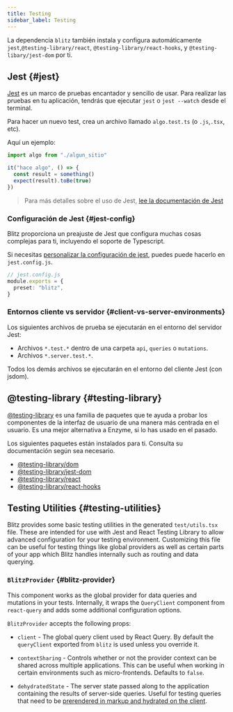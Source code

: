 ```yaml
---
title: Testing
sidebar_label: Testing
---
```


La dependencia `blitz` también instala y configura automáticamente
`jest`,`@testing-library/react`, `@testing-library/react-hooks`, y
`@testing-libary/jest-dom` por ti.

## Jest {#jest}

[Jest](https://jestjs.io/) es un marco de pruebas encantador y sencillo de
usar. Para realizar las pruebas en tu aplicación, tendrás que ejecutar
`jest` o `jest --watch` desde el terminal.

Para hacer un nuevo test, crea un archivo llamado `algo.test.ts` (o
`.js`,`.tsx`, etc).

Aquí un ejemplo:

```ts
import algo from "./algun_sitio"

it("hace algo", () => {
  const result = something()
  expect(result).toBe(true)
})
```

> Para más detalles sobre el uso de Jest,
> [lee la documentación de Jest](https://jestjs.io/es-ES/docs/using-matchers)

### Configuración de Jest {#jest-config}

Blitz proporciona un preajuste de Jest que configura muchas cosas
complejas para ti, incluyendo el soporte de Typescript.

Si necesitas
[personalizar la configuración de jest](https://jestjs.io/docs/en/configuration),
puedes puede hacerlo en `jest.config.js`.

```ts
// jest.config.js
module.exports = {
  preset: "blitz",
}
```

### Entornos cliente vs servidor {#client-vs-server-environments}

Los siguientes archivos de prueba se ejecutarán en el entorno del servidor
Jest:

- Archivos `*.test.*` dentro de una carpeta `api`, `queries` o
  `mutations`.
- Archivos `*.server.test.*`.

Todos los demás archivos se ejecutarán en el entorno del cliente Jest (con
jsdom).

## @testing-library {#testing-library}

[@testing-library](https://testing-library.com/docs/) es una familia de
paquetes que te ayuda a probar los componentes de la interfaz de usuario
de una manera más centrada en el usuario. Es una mejor alternativa a
Enzyme, si lo has usado en el pasado.

Los siguientes paquetes están instalados para ti. Consulta su
documentación según sea necesario.

- [@testing-library/dom](https://testing-library.com/docs/dom-testing-library/intro)
- [@testing-library/jest-dom](https://testing-library.com/docs/ecosystem-jest-dom)
- [@testing-library/react](https://testing-library.com/docs/react-testing-library/intro)
- [@testing-library/react-hooks](https://react-hooks-testing-library.com/)

## Testing Utilities {#testing-utilities}

Blitz provides some basic testing utilities in the generated
`test/utils.tsx` file. These are intended for use with Jest and React
Testing Library to allow advanced configuration for your testing
environment. Customizing this file can be useful for testing things like
global providers as well as certain parts of your app which Blitz handles
internally such as routing and data querying.

### `BlitzProvider` {#blitz-provider}

This component works as the global provider for data queries and mutations
in your tests. Internally, it wraps the `QueryClient` component from
`react-query` and adds some additional configuration options.

`BlitzProvider` accepts the following props:

- `client` - The global query client used by React Query. By default the
  `queryClient` exported from `blitz` is used unless you override it.

- `contextSharing` - Controls whether or not the provider context can be
  shared across multiple applications. This can be useful when working in
  certain environments such as micro-frontends. Defaults to `false`.

- `dehydratedState` - The server state passed along to the application
  containing the results of server-side queries. Useful for testing
  queries that need to be
  [prerendered in markup and hydrated on the client](https://react-query.tanstack.com/guides/ssr#using-hydration).
